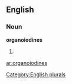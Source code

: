 ==English==

===Noun===
'''organoiodines'''

# {{plural of|[[organoiodine]]}}

[[Category:English plurals]]

[[ar:organoiodines]]